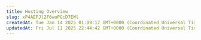 ```yaml
---
title: Hosting Overview
slug: xP4AEPJl2F6woPGcD7EWl
createdAt: Tue Jan 14 2025 01:09:17 GMT+0000 (Coordinated Universal Time)
updatedAt: Fri Jul 11 2025 22:44:42 GMT+0000 (Coordinated Universal Time)
---
```


<script type="application/ld+json" dangerouslySetInnerHTML={{
  __html: JSON.stringify({
    "@context": "https://schema.org",
    "@type": "FAQPage",
    "mainEntity": [
      {
        "@type": "Question",
        "name": "How do I host my machine(s) on Vast? How can I rent my PC?",
        "acceptedAnswer": {
          "@type": "Answer",
          "text": "Hosting on Vast will require some Linux knowledge, as you will be maintaining a server. The setup guide is available at vast.ai/console/host/setup/. After the first paragraph of the guide there is a link to the hosting agreement. Once you agree, your account will be converted to a hosting account."
        }
      },
      {
        "@type": "Question",
        "name": "How do I get an invoice?",
        "acceptedAnswer": {
          "@type": "Answer",
          "text": "You can create an invoice by going to the Billing page, and then click the box for Include Charges under Generate Billing History."
        }
      },
      {
        "@type": "Question",
        "name": "How do I check if my machine is listed?",
        "acceptedAnswer": {
          "@type": "Answer",
          "text": "If your machine seems unlisted, try this command: vastai search offers 'machine_id=MACHINE_ID verified=any' to see if the CLI finds it. If there is a result, your machine is properly listed."
        }
      },
      {
        "@type": "Question",
        "name": "Can you verify my machine?",
        "acceptedAnswer": {
          "@type": "Answer",
          "text": "Verification is conducted in a randomized and automated fashion. We only run manual verification tests for datacenters and high end machines."
        }
      },
      {
        "@type": "Question",
        "name": "How does verification work?",
        "acceptedAnswer": {
          "@type": "Answer",
          "text": "Verification is mostly for higher end machines, mining rigs may never be verified. Verification is also based on supply vs demand and is machine/gpu specific. Right now the only machines which can expect fast verification are $10k+: H100 or A100 80GB should be tested quickly in a day or so. 8x4090, 4xA6000 should be tested in less than a week. For everything else we run more random auto verification roughly about once a week."
        }
      },
      {
        "@type": "Question",
        "name": "How do I gain datacenter status?",
        "acceptedAnswer": {
          "@type": "Answer",
          "text": "To apply for datacenter status we have a number of requirements. There is a minimum number of servers and the datacenter where the equipment is located will need to have a third party certification such as ISO 27001. Please read the complete requirement list and application instructions in the datacenter status documentation."
        }
      },
      {
        "@type": "Question",
        "name": "How do I uninstall vast from my machine?",
        "acceptedAnswer": {
          "@type": "Answer",
          "text": "You can use the uninstall script at https://s3.amazonaws.com/vast.ai/uninstall"
        }
      },
      {
        "@type": "Question",
        "name": "Why is my machine not listed?",
        "acceptedAnswer": {
          "@type": "Answer",
          "text": "You won't be able to see it on the GUI right away, but you can search using the CLI."
        }
      },
      {
        "@type": "Question",
        "name": "How much can I make hosting on Vast?",
        "acceptedAnswer": {
          "@type": "Answer",
          "text": "To get an understanding of prices, the best place is 500farms which is a third party website that monitors Vast listings at https://500.farm/vastai/charts/d/a6RgL05nk/vast-ai-stats"
        }
      },
      {
        "@type": "Question",
        "name": "Why did the reliability on my machine decrease?",
        "acceptedAnswer": {
          "@type": "Answer",
          "text": "If the machine loses connection or if there is a client instance that does not want to start the machine's reliability will drop."
        }
      }
    ]
  })
}} />

Vast is a GPU marketplace. Hosts sell GPU resources on the marketplace. Hosts are responsible for:

- Setup: installing Ubuntu, creating disk partitions, installing NVIDIA drivers, opening network ports on the router and installing the Vast hosting software.
- Testing and troubleshooting all issues that can arise, such as driver conflicts, errors, bad GPUs, and bad network ports. **Vast does not offer support for getting your machine working.** There is a [host discord](https://discord.gg/hSuEbSQ4X8) with helpful members and the host-general channel is searchable for specific errors.
- Managing the listings and GPU offers for rentals, including setting pricing and end dates for the offers
- Planning for maintenance so that no client jobs are affected

## Account setup and hosting agreement

You must create a new account for hosting.  If you are using Vast.ai as a client, do not use the same account. A single client and hosting account is not supported and you will quickly run into issues.

Once your account is created, open the [host setup guide](https://cloud.vast.ai/host/setup/). There is a link in the first paragraph to the hosting agreement. Read through the agreement. Once you accept, your account will then be converted to a hosting account. You will notice there is now a link to Machines in the navigation, along with some other changes. Your account can now list machines that are running the daemon software.

## Machine setup

The [host setup guide](https://cloud.vast.ai/host/setup/) is the official documentation for setting up a machine on Vast.ai. Read through each section closely.

Common issues to check:

- Make sure to test the networking. Clients require open ports to directly connect to the machine for most jobs.
- Make sure to read the section on IOMMU if you have an AMD EPYC system.
- Make sure to disable auto-updates so that your machine doesn't drop a client job to update a driver.

Once you are ready to list your machine, come back to this guide to understand pricing and listing the rental contract.

## General concepts

Clients have high expectations coming from AWS or GCP.
As a host, plan to offer 100% uptime for your machine during the contracted period.
Expect that the GPU is going to be used at close to max capacity for the rental period.
Ensure that your Internet, power source and heat dissipation systems are all functioning and that you have thought through how hosting will affect each one of those items.

## Listings and Contracts

Hosts can create machine *listings* (offers) through the CLI command list machine or the machine control panel GUI on the host machines page.

The main listing parameters include:

- the pricing for GPUs,internet,storage
- the discount schedule param which determines the price difference between [on-demand](/documentation/instances/rental-types) and [reserved](/documentation/instances/rental-types) instances
- the min bid price for [interruptible](/documentation/instances/rental-types) instances
- the min\_gpu param controlling 'slicing' (explained below)
- the end/expiration date which determines how long the listing lasts

The listing offer is good until the end date.
When a client creates an instance on your machine, this creates a *contract* from your listing.

Once you list and get rental contracts, it is very important to honor the terms of the contract until the end date.

## The Rental Contract

By listing your machine or compute services, you are offering up a rental contract to potential clients.

Once a client accepts this listing, you and the client have entered into a rental agreement - a contract.

As the provider you are *promising* to provide the services as advertized in your listing:

- the provider must provide the hardware/services according to all the advertized specs
- the hardware can not be used for any other purposes
- the client's data must be isolated and protected according to the data protection policy
- the advertized services must be provided up until the end date (contract expiration)

For full details, see the [hosting agreement](https://cloud.vast.ai/host/agreement) and [Service Level Agreement](https://cloud.vast.ai/host/SLA_default).

### Expiration date (end date)

The expiration date can be set in the hosting interface by clicking on the date field under expiration and selecting a date for when the listing contract will expire.
The CLI command to 'list machine' includes a field for end date, which is the same date.

Make sure to set an end date **before** listing your machine, or else the listing will not expire.

The "client end date" is the date of the longest client contract on a given machine.

### Min GPU

When clicking on the set pricing button, there is a min GPU field. The min GPU field allows you to set the smallest grouping of GPU rentals available on your machine in powers of 2, or down to 1. For example, if you have an 8X 3090 and set min gpu to 2, clients can create instances with 2, 4, or 8 GPUs. If you set min gpus to 1, then clients can make instances with 1, 2, 4 or 8 GPUs.

### On-demand Price

The on-demand price is the price per hour for the GPU rental. On demand rentals are the highest priority and if met will stop interruptibles.

### Interruptible min price (optional)

The interruptible price allows for the host to set the minimum interruptible price for a client to rent. Interruptibles work in a bidding system: clients set a bid price for their instance; the current highest bid is the instance that runs, the others are paused. [more info](https://vast.ai/faq#RentalTypes)

### Reserved Discount Pricing Factor

Reserved Instance Discounts are a feature for clients which allows them to rent machines over a long period of time at a reduced price. The Reserved Discount Pricing Factor represents the maximum possible discount a user can achieve on your machines.

The reserved discount pricing is determined by the hosts. If you intend to encourage a long term rental this is a factor that you may want to research. Use the filters in the UI to select reserved.


![](/images/hosting-overview.webp)

Once that filter is selected, hosts who offer that discount will become easily visible. Hover over the rental button to see the discount rates that are offered. The original vs. the updated price will be shown as denoted by a stikethrough in the original amount:



![](/images/hosting-overview-2.webp)


This discount is not static, but rather scales over time that the user rents the machine for. These values are determined by the individual host(s).

As a host, you can set this number yourself to 0 if you wish to opt out of this feature.

## Volume Contracts

In addition to GPU contracts, hosts can now offer volume contracts on machines. This is a contract for storage space, and can be priced separately from GPU contracts. The space allocated for storage contracts is in the same pool of space as that for GPU contracts, meaning that space will not be subtracted from available offers unless it is in use.&#x20;
When a client rents a volume listing, they rent a subset of the total space set for the listing, up to the total amount.

### Storage Usage

Allocated storage (that is, storage in use by client contracts) is subtracted from the total storage available on a machine, and split up proportionally among the machines GPUs in remaining ask contracts.

For example, on a machine with 1000Gb of disk available and 2 GPUs, a host can create a volume listing of up to 1000 Gb.&#x20;

If they create a volume listing of 500 Gb, and it is not rented, the machine will be available for rent with 2 offers of 1xGPU 500Gb and 1 offer of 2xGPU 1000Gb.&#x20;

If 200 Gb of the volume contract are rented, the GPU offers will reduce to 2 1xGPU 400Gb offers and 1 2xGPU 800Gb offer. The volume contract will still remain, as there is still available space, and update to offer 300Gb.&#x20;

Similarly, if stored instances on the machine are taking up 800Gb, the volume offer will reduce to 200Gb.

If stored instances are only taking up 400 Gb, the volume offer will not update, as there is still enough space on the machine to cover the volume offer.

### Listing Volumes

By default, volume offers will be listed with contract listings at the same disk price for half of the available space on the machine. Only rented space will impact the amount of space available for contract offers, not the space in the listing itself. You can control the amount of space listed with the -v CLI option, and the price of the space with the -z option.

Space is listed in Gigabytes, and price in $/Gb/Month.

```text Text
vastai list machine <machine_id> -v <space> -z <price> -g .5 -e "12/23/2027" -r 0 -m 1
```

You can also directly list available space for volume contracts by running the `vastai list volume` command.

```text Text
vastai list volume <machine_id> -s <space> -p <price>
```

<Warning>
  Volume offer end dates **must** align with normal contract offer end dates.&#x20;
  Setting an end date on a volume will not update if there is an existing contract offer.
  Setting a contract offer end date will update volume offer end dates.
</Warning>

Volume contracts will be unlisted when the machine is unlisted. They can additionally be unlisted with the command:

```text Text
vastai unlist volume <volume_id>
```

### Out of sync Contracts

When a client deletes a volume, the space is automatically freed on the machine. If the machine is offline at this time, there is a job that runs hourly to free the space. If for some reason this is not working, or if you want to free the space automatically, you can run the command

```text Text
vastai cleanup machine <machine_id>
```

This will automatically remove expired/deleted contracts from the machine, and available storage will update on offers.

## Extending contracts

To extend the current contracts for all clients on a given machine, change the expiration date to a later time with the same or lower pricing.

If you have raised the pricing, you cannot extend the current contract.

## Testing your own machine

It is vital to test your own machine to ensure the ports and software is running smoothly.

### Setup a separate client account

There are two supported ways to test your own machine. If you want to use the website GUI, you will need to setup a new account on a different email address, add a credit card and then find your machine and create instances on it like a client. This has the benefit of showing you the entire client experience. Testing the recommended Pytorch template is vital to ensure that SSH and Jupyter are working properly.

### Use the CLI (preferred)

The preferred method of testing your own machine is to run the [CLI](https://cloud.vast.ai/cli/). For Windows users, we suggest setting up [WSL](https://learn.microsoft.com/en-us/windows/wsl/install) which will require you to install Ubuntu on your Windows machine and change your bios settings to allow virtualization. Then you can start an Ubuntu terminal and run the CLI.

To rent your own machine you will need to first search the offers with your machine ID to find the ID and then create an instance using that ID. The show machine command will show all your connected machines.

```text Text
./vastai show machines
```

Then for each machine id you will need to find the available instance IDs.

```text Text
./vastai search offers 'machine_id=12345  verified=any'
```

Replace 12345 with your actual machine ID in question.
You can see the number of available listings as well as information about the machine. This is the fastest way to also see all the offers listed for a given machine.
The website GUI stacks similar offers and so it is not easy to see all the listings for a given machine. That is not a problem for the CLI.

Take the ID number from the first column and use that to create a free instance on your own machine. This example loads the latest pytorch image along with both jupyter and ssh direct launch modes.

```text Text 
./vastai create instance <ID> --image pytorch/pytorch:latest --jupyter --direct --env '-e TZ=PDT -p 22:22 -p 8080:8080'
```

You can then look at your [instance tab](https://cloud.vast.ai/instances/) to make sure that pytorch loaded correctly along with jupyter and ssh. Click on the \<\_ button to get the ssh command to connect to the instance. Test the direct ssh command. Click on the open button to test jupyter. If the button is stuck "connecting" then there is most likely a problem with the port configuration on the router in front of the machine. Once finished, destroy the instance.

## Maintenance

The proper way to perform maintenance on your machine is to wait until all active contracts have expired or the machine is vacant.

Unlisting will prevent new contracts from starting on the machine. However if you have a current client rental, you could set the end date to the client end date to allow for other clients to create instances on that machine that expire at the same date. Once the end date is reached, you can then unlist the machine and then perform maintenance.

For unplanned or unscheduled maintenance, use the CLI and the schedule maint command. That will notify the client that you **have** to take the machine down and that they should save their work. You can specify a date and duration.

## Uninstalling

To uninstall, use the Vast uninstall script located at [https://s3.amazonaws.com/vast.ai/uninstall](https://s3.amazonaws.com/vast.ai/uninstall).

## Common Questions

### How do I host my machine(s) on Vast? How can I rent my PC?

Hosting on Vast will require some Linux knowledge, as you will be maintaining a server. Our setup guide is [here](https://vast.ai/console/host/setup/). After the first paragraph of the guide there is a link to the hosting agreement. Once you agree, your account will be converted to a hosting account. You can review our [FAQ](https://vast.ai/faq/#Hosting-General) that answers many of your hosting questions.

### How do I get an invoice?

You can create an invoice by going to the "Billing" page, and then click the box for "Include Charges" under "Generate Billing History".

### How do I check if my machine is listed?

If your machine seems unlisted, try this command `vastai search offers 'machine_id=MACHINE_ID verified=any'` to see if the CLI finds it. If there is a result, your machine is properly listed

### Can you verify my machine?

Verification is conducted in a randomized and automated fashion. We only run manual verification tests are for datacenters and high end machines.

### How does verification work?

Verification is mostly for higher end machines, mining rigs may never be verified.
Verification is also based on supply vs demand and is machine/gpu specific.
Right now the only machines which can expect fast verification are $10k+:
H100 or A100 80GB - if not tested quickly in a day or so let us know.
8x4090, 4xA6000 - should be tested in less than a week, especially if you have a number of them
The only manual verification tests are for datacenters and high end machines.
For everything else we run more random auto verification roughly about once a week.
For datacenter partner inquiries email us at [contact@vast.ai](mailto\:contact@vast.ai) directly.

### How do I gain datacenter status?

To apply for datacenter status we have a number of requirements. There is a minimum number of servers and the datacenter where the equipment is located will need to have a third party certification such as ISO 27001. Please read the complete requirement list and application instructions [here](/documentation/host/datacenter-status).

### How do I uninstall vast from my machine?

You can use the [uninstall script](https://s3.amazonaws.com/vast.ai/uninstall)

### Help I am getting this error on my machine?

For help with machine setup, specific questions about hardware, and for errors or other issues, go to [our discord](https://discord.gg/hSuEbSQ4X8).

### Why is my machine not listed?

You won't be able to see it on the GUI right away, but you can search using the [CLI](/documentation/instances/managing-instances).

### Can I send a message to a customer using my machine letting them know that I fixed an issue that they were having?

No, there is not an established process for hosts to message customers on Vast.

### I fear I will decrease my reliability from restarting my machine and potentially lose my verification.

Your machine's reliability does not directly affect your verification standing. Verification is independent of reliability. Though, whenever taking your machine offline and working on it you should procede with caution as it is easy to introduce new issues or errors that will cause your machine to be de-verified.

### How much can I make hosting on Vast?

To get an understanding of prices, the best place is 500farms which is a third party website that monitors Vast listings. The link is [here](https://500.farm/vastai/charts/d/a6RgL05nk/vast-ai-stats).

### Why did the reliability on my machine decrease?

If the machine loses connection or if there is a client instance that does not want to start the machine's reliability will drop.

### How do I minimize my reliability dropping?

Do not take your machine offline. If you must take your machine offline, minimize the time you have it offline. Note: reliability takes into account the average earnings of the machine, and machines with less earnings get penalized less from offline time.

### If someone has already used an image on my machine does redownload happen or is the system smart?

Prior images are cached.

### My storage for clients is somehow full. I just have a few jobs stored in my server and most of them are old and didn't delete once the job finished. A lot of them are really old, can I remove them to free up some space?

We suggest that you try cleaning up the docker build cache, as it sometimes frees up far more space than it claims. You can also clean up old unused images.

### I can't find my machine?

If your machine seems unlisted, try this command  `vastai search offers 'machine_id=MACHINE_ID verified=any'` to see if the CLI finds it. If there is a result, your machine is properly listed.

### Why can't I see my machine on the Search page in the console?

There are over 10,000+ listings on Vast, and search only displays a small subset. You will usually not be able to find any one specific machine through most normal searches. This is expected and intentional behavior of our system. You can use `vastai search offers 'machine_id=MACHINE_ID verified=any'`, to see your machine's listing. If you want to get an understanding of the machines ranking above yours you can use very narrow filters to see what similar machines are ranking above you. For example, something like: `vastai search offers 'gpu_name=RTX_4090 cpu_ram>257 cpu_ram<258'` is a decently constrained search that will most likely include a given machine you are looking for (that fits these filters) amongst others that are similar. Keep in mind our Auto Sort that `search offers` defaults to is comprised of both ranking various factors as well as an element of randomness.
